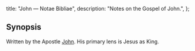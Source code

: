   title: "John — Notae Bibliae",
  description: "Notes on the Gospel of John.",
};

<Initial text="John"/>

## Synopsis

Written by the Apostle [John](/people/saints/john-of-zebedee/). His primary lens is Jesus as King.
